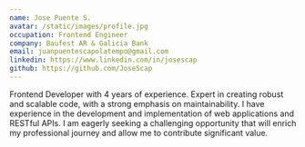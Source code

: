 ```yaml
---
name: Jose Puente S.
avatar: /static/images/profile.jpg
occupation: Frontend Engineer
company: Baufest AR & Galicia Bank
email: juanpuentescapolatempo@gmail.com
linkedin: https://www.linkedin.com/in/josescap
github: https://github.com/JoseScap
---
```


Frontend Developer with 4 years of experience. Expert in creating robust and scalable code, with a strong emphasis on maintainability. I have experience in the development and implementation of web applications and RESTful APIs. I am eagerly seeking a challenging opportunity that will enrich my professional journey and allow me to contribute significant value.
